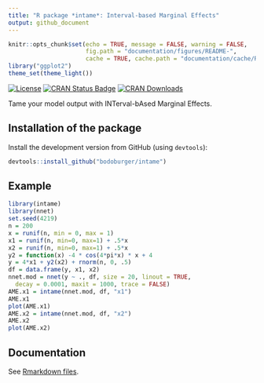 ```yaml
---
title: "R package *intame*: Interval-based Marginal Effects"
output: github_document
---
```



```r
knitr::opts_chunk$set(echo = TRUE, message = FALSE, warning = FALSE,
                      fig.path = "documentation/figures/README-",
                      cache = TRUE, cache.path = "documentation/cache/README/")
library("ggplot2")
theme_set(theme_light())
```

[![License](https://img.shields.io/badge/License-BSD%203--Clause-blue.svg)](https://opensource.org/licenses/BSD-3-Clause)
[![CRAN Status Badge](http://www.r-pkg.org/badges/version/intame)](http://cran.r-project.org/web/packages/intame)
[![CRAN Downloads](http://cranlogs.r-pkg.org/badges/intame)](http://cran.rstudio.com/web/packages/intame/index.html)

Tame your model output with INTerval-bAsed Marginal Effects.

## Installation of the package

Install the development version from GitHub (using `devtools`):

```r
devtools::install_github("bodoburger/intame")
```

## Example

```r
library(intame)
library(nnet)
set.seed(4219)
n = 200
x = runif(n, min = 0, max = 1)
x1 = runif(n, min=0, max=1) + .5*x
x2 = runif(n, min=0, max=1) + .5*x
y2 = function(x) -4 * cos(4*pi*x) * x + 4
y = 4*x1 + y2(x2) + rnorm(n, 0, .5)
df = data.frame(y, x1, x2)
nnet.mod = nnet(y ~ ., df, size = 20, linout = TRUE,
  decay = 0.0001, maxit = 1000, trace = FALSE)
AME.x1 = intame(nnet.mod, df, "x1")
AME.x1
plot(AME.x1)
AME.x2 = intame(nnet.mod, df, "x2")
AME.x2
plot(AME.x2)
```

## Documentation

See [Rmarkdown files](https://github.com/BodoBurger/intame/tree/master/documentation).
